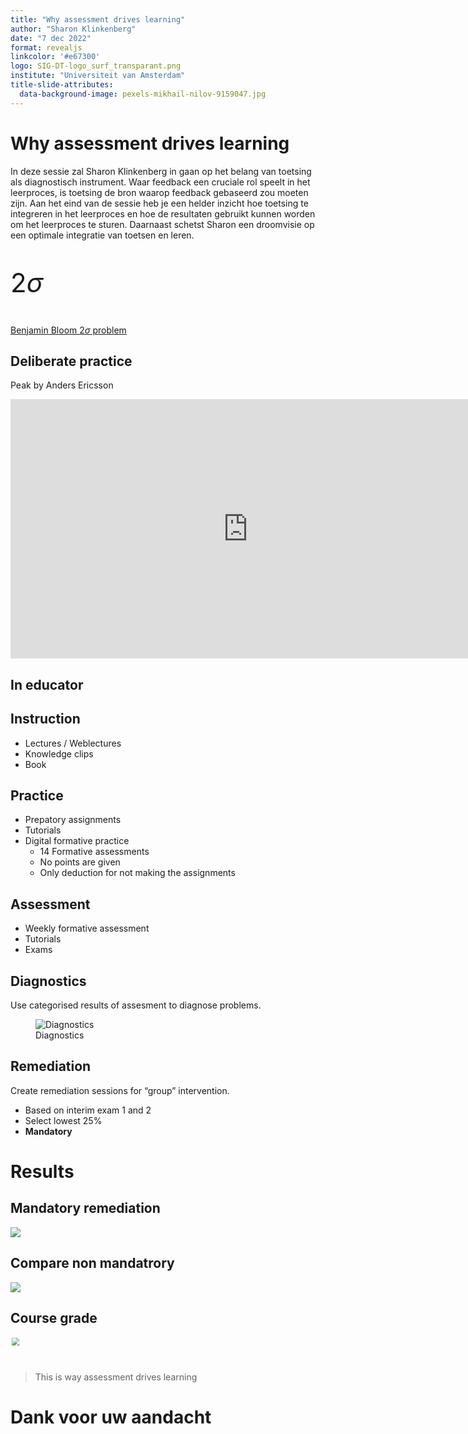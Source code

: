 ```yaml
---
title: "Why assessment drives learning"
author: "Sharon Klinkenberg"
date: "7 dec 2022"
format: revealjs
linkcolor: '#e67300'
logo: SIG-DT-logo_surf_transparant.png
institute: "Universiteit van Amsterdam"
title-slide-attributes:
  data-background-image: pexels-mikhail-nilov-9159047.jpg
---
```


# Why assessment drives learning {data-background="#e67300"}

In deze sessie zal Sharon Klinkenberg in gaan op het belang van toetsing als diagnostisch instrument. Waar feedback een cruciale rol speelt in het leerproces, is toetsing de bron waarop feedback gebaseerd zou moeten zijn. Aan het eind van de sessie heb je een helder inzicht hoe toetsing te integreren in het leerproces en hoe de resultaten gebruikt kunnen worden om het leerproces te sturen. Daarnaast schetst Sharon een droomvisie op een optimale integratie van toetsen en leren.

## {.center}

::: {style="font-size: 300%;"}

$2\sigma$

:::

[Benjamin Bloom $2\sigma$ problem](https://en.wikipedia.org/wiki/Bloom%27s_2_sigma_problem)

## Deliberate practice {.flexbox .vcenter}

Peak by Anders Ericsson

<iframe style="width:760px; height:415px;" src="https://www.youtube.com/embed/uoUHlZP094Q?start=140" frameborder="0" allow="accelerometer; autoplay; encrypted-media; gyroscope; picture-in-picture" allowfullscreen></iframe>

## In educator {data-background=../images/education_cycle_uva.png data-background-size=contain}

## Instruction {data-background="#E98302"}

* Lectures / Weblectures
* Knowledge clips
* Book

## Practice {data-background="#751C68"}

* Prepatory assignments
* Tutorials
* Digital formative practice
    * 14 Formative assessments
    * No points are given
    * Only deduction for not making the assignments
    
## Assessment {data-background="#004E92"}

* Weekly formative assessment
* Tutorials
* Exams

## Diagnostics {.smaller data-background="#257835"}

Use categorised results of assesment to diagnose problems.

![Diagnostics](../images/digagnostics_remindo.png)

## Remediation {data-background="#BEB414"}

Create remediation sessions for "group" intervention.

* Based on interim exam 1 and 2
* Select lowest 25%
* __Mandatory__

## {data-background=../images/education_cycle_uva.png data-background-size=contain}

# Results

## Mandatory remediation

![](../images/remediation1819.jpg)

## Compare non mandatrory

![](../images/remediation1718.jpg)

## Course grade

![](../images/grades.png){style="transform:scale(.8);"}

#

> This is way assessment drives learning

# Dank voor uw aandacht {data-background="#e67300"}
